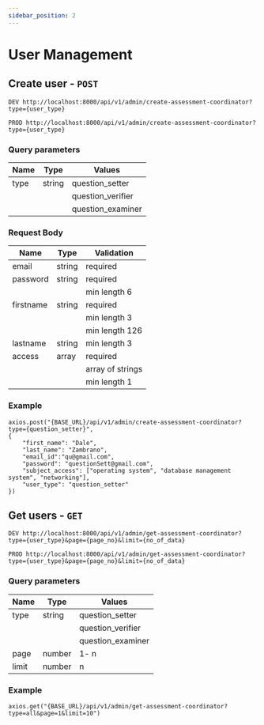 ```yaml
---
sidebar_position: 2
---
```


# User Management

## Create user - `POST`

`DEV
http://localhost:8000/api/v1/admin/create-assessment-coordinator?type={user_type}`

`PROD
http://localhost:8000/api/v1/admin/create-assessment-coordinator?type={user_type}`

### Query parameters

| Name | Type   | Values            |
| ---- | ------ | ----------------- |
| type | string | question_setter   |
|      |        | question_verifier |
|      |        | question_examiner |

### Request Body

| Name      | Type   | Validation       |
| --------- | ------ | ---------------- |
| email     | string | required         |
| password  | string | required         |
|           |        | min length 6     |
| firstname | string | required         |
|           |        | min length 3     |
|           |        | min length 126   |
| lastname  | string | min length 3     |
| access    | array  | required         |
|           |        | array of strings |
|           |        | min length 1     |

### Example

```
axios.post("{BASE_URL}/api/v1/admin/create-assessment-coordinator?type={question_setter}",
{
    "first_name": "Dale",
    "last_name": "Zambrano",
    "email_id":"qu@gmail.com",
    "password": "questionSett@gmail.com",
    "subject_access": ["operating system", "database management system", "networking"],
    "user_type": "question_setter"
})
```

## Get users - `GET`

`DEV
http://localhost:8000/api/v1/admin/get-assessment-coordinator?type={user_type}&page={page_no}&limit={no_of_data}`

`PROD
http://localhost:8000/api/v1/admin/get-assessment-coordinator?type={user_type}&page={page_no}&limit={no_of_data}`

### Query parameters

| Name  | Type   | Values            |
| ----- | ------ | ----------------- |
| type  | string | question_setter   |
|       |        | question_verifier |
|       |        | question_examiner |
| page  | number | 1- n              |
| limit | number | n                 |

### Example

```
axios.get("{BASE_URL}/api/v1/admin/get-assessment-coordinator?type=all&page=1&limit=10")
```
